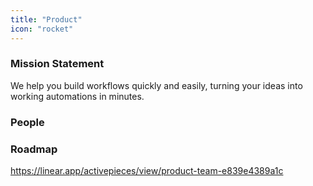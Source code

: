 ```yaml
---
title: "Product"
icon: "rocket"
---
```


### Mission Statement

We help you build workflows quickly and easily, turning your ideas into working automations in minutes.

### People

<CardGroup col={3}>

<Snippet file="profile/ash.mdx" />
<Snippet file="profile/abdulyki.mdx" />
<Snippet file="profile/hazem.mdx" />
<Snippet file="profile/louai.mdx" />
</CardGroup>

### Roadmap

https://linear.app/activepieces/view/product-team-e839e4389a1c